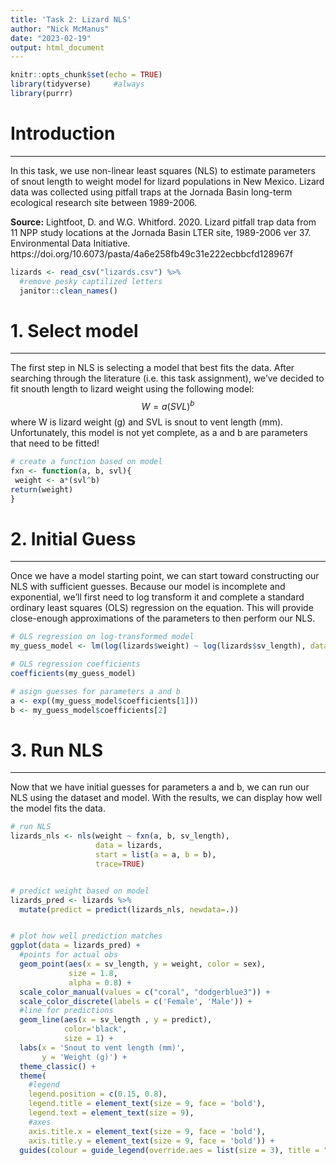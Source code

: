 ```yaml
---
title: 'Task 2: Lizard NLS'
author: "Nick McManus"
date: "2023-02-19"
output: html_document
---
```


```r
knitr::opts_chunk$set(echo = TRUE)
library(tidyverse)     #always
library(purrr)
```

# Introduction
***

In this task, we use non-linear least squares (NLS) to estimate parameters of snout length to weight model for lizard populations in New Mexico. Lizard data was collected using pitfall traps at the Jornada Basin long-term ecological research site between 1989-2006. 

**Source:** Lightfoot, D. and W.G. Whitford. 2020. Lizard pitfall trap data from 11 NPP study locations at the Jornada Basin LTER site, 1989-2006 ver 37. Environmental Data Initiative. https://doi.org/10.6073/pasta/4a6e258fb49c31e222ecbbcfd128967f


```r
lizards <- read_csv("lizards.csv") %>% 
  #remove pesky captilized letters
  janitor::clean_names()
```


# 1. Select model
***

The first step in NLS is selecting a model that best fits the data. After searching through the literature (i.e. this task assignment), we've decided to fit snouth length to lizard weight using the following model: 
$$
W=a(SVL)^b
$$
where W is lizard weight (g) and SVL is snout to vent length (mm). Unfortunately, this model is not yet complete, as a and b are parameters that need to be fitted! 

```r
# create a function based on model
fxn <- function(a, b, svl){
 weight <- a*(svl^b)
return(weight)
}
```

# 2. Initial Guess
***

Once we have a model starting point, we can start toward constructing our NLS with sufficient guesses. Because our model is incomplete and exponential, we'll first need to log transform it and complete a standard ordinary least squares (OLS) regression on the equation. This will provide close-enough approximations of the parameters to then perform our NLS.

```r
# OLS regression on log-transformed model
my_guess_model <- lm(log(lizards$weight) ~ log(lizards$sv_length), data = lizards)

# OLS regression coefficients
coefficients(my_guess_model)

# asign guesses for parameters a and b
a <- exp((my_guess_model$coefficients[1]))
b <- my_guess_model$coefficients[2]
```

# 3. Run NLS
***

Now that we have initial guesses for parameters a and b, we can run our NLS using the dataset and model. With the results, we can display how well the model fits the data.

```r
# run NLS
lizards_nls <- nls(weight ~ fxn(a, b, sv_length),
                   data = lizards,
                   start = list(a = a, b = b),
                   trace=TRUE)


# predict weight based on model
lizards_pred <- lizards %>%
  mutate(predict = predict(lizards_nls, newdata=.))


# plot how well prediction matches
ggplot(data = lizards_pred) +
  #points for actual obs
  geom_point(aes(x = sv_length, y = weight, color = sex),
             size = 1.8,
             alpha = 0.8) +
  scale_color_manual(values = c("coral", "dodgerblue3")) +
  scale_color_discrete(labels = c('Female', 'Male')) +
  #line for predictions
  geom_line(aes(x = sv_length , y = predict), 
            color='black', 
            size = 1) +
  labs(x = 'Snout to vent length (mm)',
       y = 'Weight (g)') +
  theme_classic() +
  theme(
    #legend
    legend.position = c(0.15, 0.8),
    legend.title = element_text(size = 9, face = 'bold'),
    legend.text = element_text(size = 9),
    #axes
    axis.title.x = element_text(size = 9, face = 'bold'),
    axis.title.y = element_text(size = 9, face = 'bold')) +
  guides(colour = guide_legend(override.aes = list(size = 3), title = "Sex:"))
```







